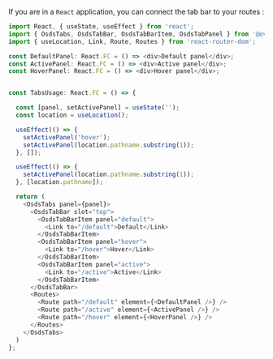 If you are in a `React` application, you can connect the tab bar to your routes :

```typescript jsx
import React, { useState, useEffect } from 'react';
import { OsdsTabs, OsdsTabBar, OsdsTabBarItem, OsdsTabPanel } from '@ovhcloud/ods-stencil/components/react';
import { useLocation, Link, Route, Routes } from 'react-router-dom';

const DefaultPanel: React.FC = () => <div>Default panel</div>;
const ActivePanel: React.FC = () => <div>Active panel</div>;
const HoverPanel: React.FC = () => <div>Hover panel</div>;


const TabsUsage: React.FC = () => {

  const [panel, setActivePanel] = useState('');
  const location = useLocation();

  useEffect(() => {
    setActivePanel('hover');
    setActivePanel(location.pathname.substring(1));
  }, []);

  useEffect(() => {
    setActivePanel(location.pathname.substring(1));
  }, [location.pathname]);

  return (
    <OsdsTabs panel={panel}>
      <OsdsTabBar slot="top">
        <OsdsTabBarItem panel="default">
          <Link to="/default">Default</Link>
        </OsdsTabBarItem>
        <OsdsTabBarItem panel="hover">
          <Link to="/hover">Hover</Link>
        </OsdsTabBarItem>
        <OsdsTabBarItem panel="active">
          <Link to="/active">Active</Link>
        </OsdsTabBarItem>
      </OsdsTabBar>
      <Routes>
        <Route path="/default" element={<DefaultPanel />} />
        <Route path="/active" element={<ActivePanel />} />
        <Route path="/hover" element={<HoverPanel />} />
      </Routes>
    </OsdsTabs>
  )
};

```
